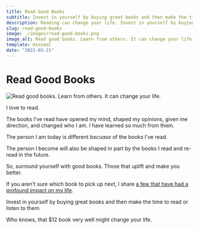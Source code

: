 ```yaml
---
title: Read Good Books
subtitle: Invest in yourself by buying great books and then make the time to read or listen to them.
description: Reading can change your life. Invest in yourself by buying great books and then make the time to read or listen to them.
slug: read-good-books
image: ./images/read-good-books.png
image_alt: Read good books. Learn from others. It can change your life.
template: minimal
date: "2021-03-21"
---
```


# Read Good Books

![Read good books. Learn from others. It can change your life.](./images/read-good-books.png)

I love to read.

The books I’ve read have opened my mind, shaped my opinions, given me direction, and changed who I am. I have learned so much from them.

The person I am today is different _becuase_ of the books I've read.

The person I become will also be shaped in part by the books I read and re-read in the future.

So, surround yourself with good books. Those that uplift and make you better.

If you aren't sure which book to pick up next, I share [a few that have had a profound impact on my life](/about/).

Invest in yourself by buying great books and then make the time to read or listen to them.

Who knows, that \$12 book very well might change your life.

